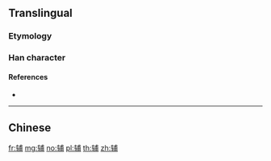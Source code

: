 {{character info/new}}
{{also|輔}}
==Translingual==

===Etymology===
{{Han simp|輔|f=車|t=车}}

===Han character===
{{Han char|rn=159|rad=车|as=07|sn=11|four=|canj=KQIJB|ids=⿰车甫}}

====References====
* {{Han ref|kx=1250.241|hdz=53533.040|uh=8F85|ud=36741}}

----

==Chinese==
{{zh-see|輔}}

[[fr:辅]]
[[mg:辅]]
[[no:辅]]
[[pl:辅]]
[[th:辅]]
[[zh:辅]]